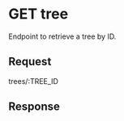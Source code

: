 
# GET tree

Endpoint to retrieve a tree by ID.

## Request

<BaseUrlPath>trees/:TREE_ID</BaseUrlPath>

<RequestParamTable route>

<RequestParamRow
parameter="TREE_ID"
required
description="A string referring to the tree ID."
/>

</RequestParamTable>

## Response

<ResponseParamTable>

<TreeParamRows populateRefs />

</ResponseParamTable>